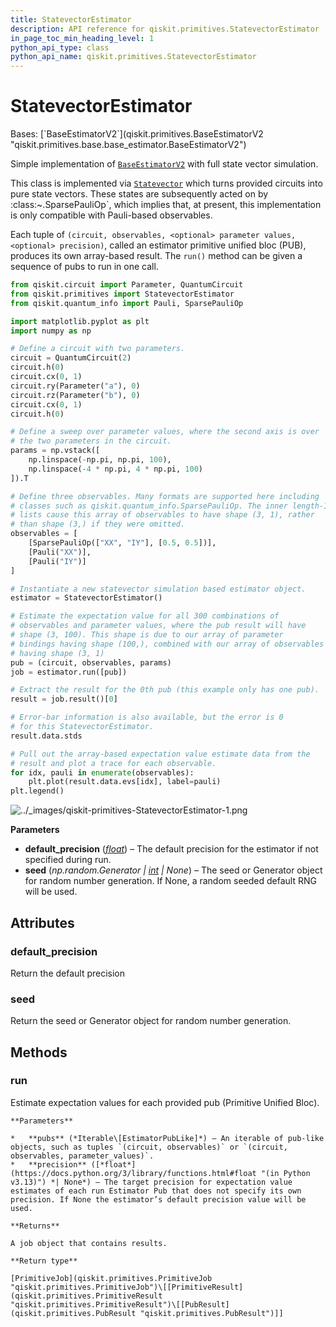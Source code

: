 ```yaml
---
title: StatevectorEstimator
description: API reference for qiskit.primitives.StatevectorEstimator
in_page_toc_min_heading_level: 1
python_api_type: class
python_api_name: qiskit.primitives.StatevectorEstimator
---
```


# StatevectorEstimator

<Class id="qiskit.primitives.StatevectorEstimator" isDedicatedPage={true} github="https://github.com/Qiskit/qiskit/tree/stable/1.2/qiskit/primitives/statevector_estimator.py#L31-L167" signature="qiskit.primitives.StatevectorEstimator(*, default_precision=0.0, seed=None)" modifiers="class">
  Bases: [`BaseEstimatorV2`](qiskit.primitives.BaseEstimatorV2 "qiskit.primitives.base.base_estimator.BaseEstimatorV2")

  Simple implementation of [`BaseEstimatorV2`](qiskit.primitives.BaseEstimatorV2 "qiskit.primitives.BaseEstimatorV2") with full state vector simulation.

  This class is implemented via [`Statevector`](qiskit.quantum_info.Statevector "qiskit.quantum_info.Statevector") which turns provided circuits into pure state vectors. These states are subsequently acted on by :class:\~.SparsePauliOp\`, which implies that, at present, this implementation is only compatible with Pauli-based observables.

  Each tuple of `(circuit, observables, <optional> parameter values, <optional> precision)`, called an estimator primitive unified bloc (PUB), produces its own array-based result. The `run()` method can be given a sequence of pubs to run in one call.

  ```python
  from qiskit.circuit import Parameter, QuantumCircuit
  from qiskit.primitives import StatevectorEstimator
  from qiskit.quantum_info import Pauli, SparsePauliOp

  import matplotlib.pyplot as plt
  import numpy as np

  # Define a circuit with two parameters.
  circuit = QuantumCircuit(2)
  circuit.h(0)
  circuit.cx(0, 1)
  circuit.ry(Parameter("a"), 0)
  circuit.rz(Parameter("b"), 0)
  circuit.cx(0, 1)
  circuit.h(0)

  # Define a sweep over parameter values, where the second axis is over
  # the two parameters in the circuit.
  params = np.vstack([
      np.linspace(-np.pi, np.pi, 100),
      np.linspace(-4 * np.pi, 4 * np.pi, 100)
  ]).T

  # Define three observables. Many formats are supported here including
  # classes such as qiskit.quantum_info.SparsePauliOp. The inner length-1
  # lists cause this array of observables to have shape (3, 1), rather
  # than shape (3,) if they were omitted.
  observables = [
      [SparsePauliOp(["XX", "IY"], [0.5, 0.5])],
      [Pauli("XX")],
      [Pauli("IY")]
  ]

  # Instantiate a new statevector simulation based estimator object.
  estimator = StatevectorEstimator()

  # Estimate the expectation value for all 300 combinations of
  # observables and parameter values, where the pub result will have
  # shape (3, 100). This shape is due to our array of parameter
  # bindings having shape (100,), combined with our array of observables
  # having shape (3, 1)
  pub = (circuit, observables, params)
  job = estimator.run([pub])

  # Extract the result for the 0th pub (this example only has one pub).
  result = job.result()[0]

  # Error-bar information is also available, but the error is 0
  # for this StatevectorEstimator.
  result.data.stds

  # Pull out the array-based expectation value estimate data from the
  # result and plot a trace for each observable.
  for idx, pauli in enumerate(observables):
      plt.plot(result.data.evs[idx], label=pauli)
  plt.legend()
  ```

  ![../\_images/qiskit-primitives-StatevectorEstimator-1.png](/images/api/qiskit/qiskit-primitives-StatevectorEstimator-1.png)

  **Parameters**

  *   **default\_precision** ([*float*](https://docs.python.org/3/library/functions.html#float "(in Python v3.13)")) – The default precision for the estimator if not specified during run.
  *   **seed** (*np.random.Generator |* [*int*](https://docs.python.org/3/library/functions.html#int "(in Python v3.13)") *| None*) – The seed or Generator object for random number generation. If None, a random seeded default RNG will be used.

  ## Attributes

  ### default\_precision

  <Attribute id="qiskit.primitives.StatevectorEstimator.default_precision">
    Return the default precision
  </Attribute>

  ### seed

  <Attribute id="qiskit.primitives.StatevectorEstimator.seed">
    Return the seed or Generator object for random number generation.
  </Attribute>

  ## Methods

  ### run

  <Function id="qiskit.primitives.StatevectorEstimator.run" github="https://github.com/Qiskit/qiskit/tree/stable/1.2/qiskit/primitives/statevector_estimator.py#L127-L136" signature="run(pubs, *, precision=None)">
    Estimate expectation values for each provided pub (Primitive Unified Bloc).

    **Parameters**

    *   **pubs** (*Iterable\[EstimatorPubLike]*) – An iterable of pub-like objects, such as tuples `(circuit, observables)` or `(circuit, observables, parameter_values)`.
    *   **precision** ([*float*](https://docs.python.org/3/library/functions.html#float "(in Python v3.13)") *| None*) – The target precision for expectation value estimates of each run Estimator Pub that does not specify its own precision. If None the estimator’s default precision value will be used.

    **Returns**

    A job object that contains results.

    **Return type**

    [PrimitiveJob](qiskit.primitives.PrimitiveJob "qiskit.primitives.PrimitiveJob")\[[PrimitiveResult](qiskit.primitives.PrimitiveResult "qiskit.primitives.PrimitiveResult")\[[PubResult](qiskit.primitives.PubResult "qiskit.primitives.PubResult")]]
  </Function>
</Class>

